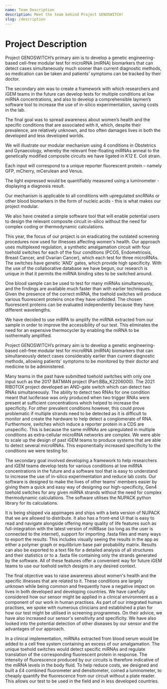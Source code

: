 ```yaml
---
name: Team Description
description: Meet the team behind Project GENOSWITCH!
slug: /description
---
```



# Project Description

Project GENOSWITCH’s primary aim is to develop a genetic engineering-based cell-free modular test for microRNA (miRNA) biomarkers that can detect cases simultaneously much sooner than current diagnostic methods, so medication can be taken and patients’ symptoms can be tracked by their doctor.

The secondary aim was to create a framework with which researchers and iGEM teams in the future can develop tests for multiple conditions at low miRNA concentrations, and also to develop a comprehensible laymen’s software tool to increase the use of in-silico experimentation, saving costs in the lab.

The final goal was to spread awareness about women’s health and the specific conditions that are associated with it, which, despite their prevalence, are relatively unknown, and too often damages lives in both the developed and less developed worlds.

<List>
	<Divider variant="inset" component="li" />
</List>

We will illustrate our modular mechanism using 4 conditions in Obstetrics and Gynaecology, whereby the relevant free-floating miRNAs anneal to the genetically modified composite circuits we have ligated in K12 E. Coli strain.

Each input will correspond to a unique reporter fluorescent protein – namely GFP, mCherry, mCerulean and Venus.

The light expressed would be quantifiably measured using a luminometer - displaying a diagnosis result.

Our mechanism is applicable to all conditions with upregulated sncRNAs or other blood biomarkers in the form of nucleic acids - this is what makes our project modular.

We also have created a simple software tool that will enable potential users to design the relevant composite circuit in-silico without the need for complex coding or thermodynamic calculations.

<List>
	<Divider variant="inset" component="li" />
</List>

This year, the focus of our project is on eradicating the outdated screening procedures now used for illnesses affecting women's health. Our approach uses multiplexed regulation, a synthetic amalgamation circuit with four toehold switches for each of the four conditions (PCOS, Endometriosis, Breast Cancer, and Ovarian Cancer), which each test for three microRNAs. The switches have genetic 'AND' gates, which provide high specificity. With the use of the collaborative database we have begun, our research is unique in that it permits the miRNA binding sites to be switched around.

One blood sample can be used to test for many miRNAs simultaneously, and the findings are available much faster than with earlier techniques. Given the presence of the correct miRNA, the toehold switches will produce various fluorescent proteins once they have unfolded. The chosen fluorescent proteins can be evaluated independently because they have different wavelengths.

We have decided to use miRPA to amplify the miRNA extracted from our sample in order to improve the accessibility of our test. This eliminates the need for an expensive thermocycler by enabling the miRNA to be isothermally amplified.

Project GENOSWITCH’s primary aim is to develop a genetic engineering-based cell-free modular test for microRNA (miRNA) biomarkers that can simultaneously detect cases considerably earlier than current diagnostic methods, allowing patients' symptoms to be monitored by their doctor and medicine to be administered.

Many teams in the past have submitted toehold switches with only one input such as the 2017 BATMAN project (Part:BBa_K2206000). The 2021 RIBOTOX project developed an AND-gate switch which can detect two RNAs simultaneously. The ability to detect two RNAs for one condition meant that luciferase was only produced when two trigger RNAs were present at sufficient concentrations which helped to increase the specificity. For other prevalent conditions however, this could prove problematic if multiple strands need to be detected as it is difficult to monitor and create the hardware to help detect a conglomerate of RNA. Furthermore, switches which induce a reporter protein in a CDS are unspecific. This is because the same miRNAs are upregulated in multiple conditions as extra-cellular microRNA networks are complex. We were able to scale up the design of past iGEM teams to produce systems that are able to detect several microRNAs. This exponentially increased specificity to the conditions we were testing for.

The secondary goal involved developing a framework to help researchers and iGEM teams develop tests for various conditions at low miRNA concentrations in the future and a software tool that is easy to understand to increase the use of in-silico experimentation and reduce lab costs. Our software is designed to make the lives of other teams’ members easier by giving them a quick and easy way of designing our high-specificity, Gen4 toehold switches for any given miRNA strands without the need for complex thermodynamic calculations. The software utilises the NUPACK python library for its calculations. 

It is being shipped via appimages and ships with a beta version of NUPACK that we are allowed to distribute. It also has a front-end UI that is easy to read and navigate alongside offering many quality of life features such as full-integration with the latest version of miRBase (so long as the user is connected to the internet), support for importing .fasta files and many ways to export the results: This includes visually seeing the results in the app as either a polymer graph or equilibrium base pair probability matrix. Results can also be exported to a text file for a detailed analysis of all structures and their statistics or to a .fasta file containing only the strands generated by the software. All of these features offer a convenient way for future iGEM teams to use our toehold switch designs in any desired context.

The final objective was to raise awareness about women's health and the specific illnesses that are related to it. These conditions are largely unknown while being common and frequently have a negative impact on lives in both developed and developing countries. We have carefully considered how our sensor might be applied in a clinical environment as a component of our work in human practises. As part of our integrated human practises, we spoke with numerous clinicians and established a plan for how our test might be utilised in screening programmes. On their advice, we have also increased our sensor's sensitivity and specificity. We have also looked into the potential detection of other diseases by our sensor and the advantages of our approach.

In a clinical implementation, miRNAs extracted from blood serum would be added to a cell free system containing an excess of our amalgamation. The unique toehold switches would detect specific miRNAs and regulate translation of the corresponding fluorescent protein in response. The intensity of fluorescence produced by our circuits is therefore indicative of the miRNA levels in the body fluid. To help reduce costs, we designed and built a £4 combined fluorometer and densitometer, coined a luminometer, to cheaply quantify the fluorescence from our circuit without a plate reader. This allows our test to be used in the field and in less developed countries.



